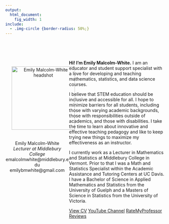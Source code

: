 ```yaml
---
output:
  html_document:
    fig_width: 1
include: 
  - .img-circle {border-radius: 50%;}
---
```


<style>
.column-left{
  float: left;
  width: 40%;
  text-align: center;
}
.column-main{
  display: inline-block;
  width: 60%;
  text-align: left;
}
</style>


<br>
<br>

<div class="column-left">
<img src="emily.jpg" alt="Emily Malcolm-White headshot" align="middle" class="img-circle" width="200" height="200" style=" margin: 20px 20px 20px 20px;">

Emily Malcolm-White\
*Lecturer at Middlebury College*\
emalcolmwhite@middlebury.edu \
emilybmwhite@gmail.com
</div>

<div class="column-main">

**Hi! I'm Emily Malcolm-White.**  I am an educator and student support specialist with a love for developing and teaching mathematics, statistics, and data science courses.

I believe that STEM education should be inclusive and accessible for all. I hope to minimize barriers for all students, including those with varying academic backgrounds, those with responsibilities outside of academics, and those with disabilities. I take the time to learn about innovative and effective teaching pedagogy and like to keep trying new things to maximize my effectiveness as an instructor. 

I currently work as a Lecturer in Mathematics and Statistics at Middlebury College in Vermont. Prior to that I was a Math and Statistics Specialist within the Academic Assistance and Tutoring Centers at UC Davis. I have a Bachelor of Science in Applied Mathematics and Statistics from the University of Guelph and a Masters of Science in Statistics from the University of Victoria. 

<div class="btn-group" role="group" aria-label="Links">
  <a role="button" class="btn btn-outline-primary btn-sm" href="EMW_CV.pdf">View CV</a>
  <a role="button" class="btn btn-outline-primary btn-sm" href="https://www.youtube.com/channel/UCGE_eugh_WGuQfb1T4Y35SA">YouTube Channel</a>
  <a role="button" class="btn btn-outline-primary btn-sm" href="https://www.ratemyprofessors.com/ShowRatings.jsp?tid=2068864" >RateMyProfessor Reviews</a>
</div>

</div>
